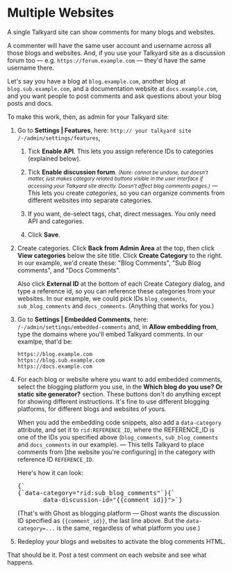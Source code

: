 Multiple Websites
=================

A single Talkyard site can show comments for many blogs and websites.

A commenter will have the same user account and username across all those blogs
and websites. And, if you use your Talkyard site as a discussion forum too
— e.g. `https://forum.example.com` — they'd have the same username there.

Let's say you have a blog at `blog.example.com`,
another blog at `blog.sub.example.com`,
and a documentation website at `docs.example.com`,
and you want people to post comments and ask questions about your blog posts and docs.

To make this work, then, as admin for your Talkyard site:

1. Go to **Settings | Features**, here: `http:// your talkyard site /-/admin/settings/features`,

    1. Tick **Enable API**.
        This lets you assign reference IDs to categories (explained below).

    1. Tick **Enable discussion forum**. <small>_(Note: cannot be undone, but doesn't matter,
        just makes category related buttons visible in the user interface
        if accessing your Talkyard site directly. Doesn't affect blog comments pages.)_</small>
        — This lets you create _categories_,
        so you can organize comments from different websites into separate categories.

    1.  If you want, de-select tags, chat, direct messages. You only need API and categories.
    1.  Click **Save**.

1. Create categories. Click **Back from Admin Area** at the top,
    then click **View categories** below the site title.
    Click **Create Category** to the right.
    In our example, we'd create these: "Blog Comments", "Sub Blog comments",
    and "Docs Comments".

    Also click **External ID** at the bottom of each Create Category dialog,
    and type a reference id,
    so you can reference these categories from your websites.
    In our example, we could pick IDs `blog_comments`, `sub_blog_comments`
    and `docs_comments`. (Anything that works for you.)

1. Go to **Settings | Embedded Comments**, here: `/-/admin/settings/embedded-comments`
    and, in **Allow embedding from**,
    type the domains where you'll embed Talkyard comments.
    In our examlpe, that'd be:

    ```
    https://blog.example.com
    https://blog.sub.example.com
    https://docs.example.com
    ````

1. For each blog or website where you want to add embedded comments,
    select the blogging platform you use, in the
    **Which blog do you use? Or static site generator?**
    section. These buttons don't do anything except for showing different
    instructions. It's fine to use different blogging platforms, for different
    blogs and websites of yours.

    When you add the embedding code snippets, also add a `data-category` attribute,
    and set it to `rid:REFERENCE_ID`, where the REFERENCE_ID is one of the IDs
    you specified above (`blog_comments`, `sub_blog_comments`
    and `docs_comments` in our example). — This tells Talkyard to place comments
    from [the website you're configuring] in the category with reference ID `REFERENCE_ID`.

    Here's how it can look:
    <pre>{`<div class="talkyard-comments"
          `}<b>{`data-category="rid:sub_blog_comments"`}</b>{`
          data-discussion-id="{{comment_id}}">`}</pre>

    (That's with Ghost as blogging platform — Ghost wants the discussion ID specified as
    `{{comment_id}}`, the last line above. But the `data-category=...` is the same,
    regardless of what platform you use.)

1. Redeploy your blogs and websites to activate the blog comments HTML.


That should be it. Post a test comment on each website and see what happens.

<!-- Q&A long ago:
https://forum.talkyard.io/-504/different-category-per-site-for-embedded-comments
-->


